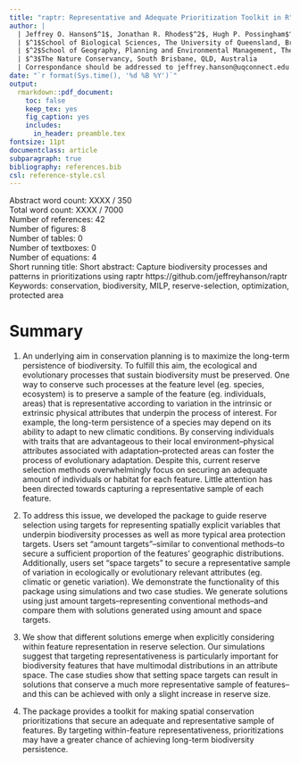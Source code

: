 ```yaml
---
title: "raptr: Representative and Adequate Prioritization Toolkit in R"
author: |
  | Jeffrey O. Hanson$^1$, Jonathan R. Rhodes$^2$, Hugh P. Possingham$^{1,3}$, Richard A. Fuller$^1$
  | $^1$School of Biological Sciences, The University of Queensland, Brisbane, QLD, Australia
  | $^2$School of Geography, Planning and Environmental Management, The University of Queensland, Brisbane, QLD, Australia
  | $^3$The Nature Conservancy, South Brisbane, QLD, Australia
  | Correspondance should be addressed to jeffrey.hanson@uqconnect.edu.au
date: "`r format(Sys.time(), '%d %B %Y')`"
output:
  rmarkdown::pdf_document:
    toc: false
    keep_tex: yes
    fig_caption: yes
    includes:
      in_header: preamble.tex
fontsize: 11pt
documentclass: article
subparagraph: true
bibliography: references.bib
csl: reference-style.csl
---
```


Abstract word count: XXXX / 350  
Total word count: XXXX / 7000  
Number of references: 42  
Number of figures: 8  
Number of tables: 0  
Number of textboxes: 0  
Number of equations: 4  
Short running title: 
Short abstract: Capture biodiversity processes and patterns in prioritizations using raptr https://github.com/jeffreyhanson/raptr  
Keywords: conservation, biodiversity, MILP, reserve-selection, optimization, protected area  

\clearpage

# Summary

1. An underlying aim in conservation planning is to maximize the long-term persistence of biodiversity. To fulfill this aim, the ecological and evolutionary processes that sustain biodiversity must be preserved. One way to conserve such processes at the feature level (eg. species, ecosystem) is to preserve a sample of the feature (eg. individuals, areas) that is representative according to variation in the intrinsic or extrinsic physical attributes that underpin the process of interest. For example, the long-term persistence of a species may depend on its ability to adapt to new climatic conditions. By conserving individuals with traits that are advantageous to their local environment--physical attributes associated with adaptation--protected areas can foster the process of evolutionary adaptation. Despite this, current reserve selection methods overwhelmingly focus on securing an adequate amount of individuals or habitat for each feature. Little attention has been directed towards capturing a representative sample of each feature.

2. To address this issue, we developed the \texttt{raptr R} package to guide reserve selection using targets for representing spatially explicit variables that underpin biodiversity processes as well as more typical area protection targets. Users set "amount targets"--similar to conventional methods--to secure a sufficient proportion of the features' geographic distributions. Additionally, users set "space targets" to secure a representative sample of variation in ecologically or evolutionary relevant attributes (eg. climatic or genetic variation). We demonstrate the functionality of this package using simulations and two case studies. We generate solutions using just amount targets--representing conventional methods--and compare them with solutions generated using amount and space targets.

3. We show that different solutions emerge when explicitly considering within feature representation in reserve selection. Our simulations suggest that targeting representativeness is particularly important for biodiversity features that have multimodal distributions in an attribute space. The case studies show that setting space targets can result in solutions that conserve a much more representative sample of features--and this can be achieved with only a slight increase in reserve size. 

4. The \texttt{raptr R} package provides a toolkit for making spatial conservation prioritizations that secure an adequate and representative sample of features. By targeting within-feature representativeness, prioritizations may have a greater chance of achieving long-term biodiversity persistence.

\clearpage 
\input{./text.tex}

\clearpage 
\input{./figures.tex}
